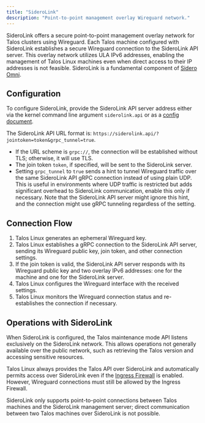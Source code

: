 ```yaml
---
title: "SideroLink"
description: "Point-to-point management overlay Wireguard network."
---
```


SideroLink offers a secure point-to-point management overlay network for Talos clusters using Wireguard.
Each Talos machine configured with SideroLink establishes a secure Wireguard connection to the SideroLink API server.
This overlay network utilizes ULA IPv6 addresses, enabling the management of Talos Linux machines even when direct access to their IP addresses is not feasible.
SideroLink is a fundamental component of [Sidero Omni](https://www.siderolabs.com/platform/saas-for-kubernetes/).

## Configuration

To configure SideroLink, provide the SideroLink API server address either via the kernel command line argument `siderolink.api` or as a [config document](../reference/configuration/siderolink/siderolinkconfig).

The SideroLink API URL format is: `https://siderolink.api/?jointoken=token&grpc_tunnel=true`.

- If the URL scheme is `grpc://`, the connection will be established without TLS; otherwise, it will use TLS.
- The join token `token`, if specified, will be sent to the SideroLink server.
- Setting `grpc_tunnel` to `true` sends a hint to tunnel Wireguard traffic over the same SideroLink API gRPC connection instead of using plain UDP.
  This is useful in environments where UDP traffic is restricted but adds significant overhead to SideroLink communication, enable this only if necessary.
  Note that the SideroLink API server might ignore this hint, and the connection might use gRPC tunneling regardless of the setting.

## Connection Flow

1. Talos Linux generates an ephemeral Wireguard key.
2. Talos Linux establishes a gRPC connection to the SideroLink API server, sending its Wireguard public key, join token, and other connection settings.
3. If the join token is valid, the SideroLink API server responds with its Wireguard public key and two overlay IPv6 addresses: one for the machine and one for the SideroLink server.
4. Talos Linux configures the Wireguard interface with the received settings.
5. Talos Linux monitors the Wireguard connection status and re-establishes the connection if necessary.

## Operations with SideroLink

When SideroLink is configured, the Talos maintenance mode API listens exclusively on the SideroLink network.
This allows operations not generally available over the public network, such as retrieving the Talos version and accessing sensitive resources.

Talos Linux always provides the Talos API over SideroLink and automatically permits access over SideroLink even if the [Ingress Firewall](./ingress-firewall) is enabled.
However, Wireguard connections must still be allowed by the Ingress Firewall.

SideroLink only supports point-to-point connections between Talos machines and the SideroLink management server; direct communication between two Talos machines over SideroLink is not possible.
